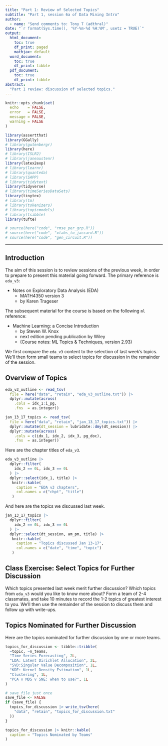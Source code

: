 ```yaml
---
title: "Part 1: Review of Selected Topics"
subtitle: "Part 1, session 6a of Data Mining Intro"
author: 
  - name: "Send comments to: Tony T (adthral)"
date: "`r format(Sys.time(), '%Y-%m-%d %H:%M', usetz = TRUE)`"
output: 
  html_document:
    toc: true
    df_print: paged
    mathjax: default
  word_document:
    toc: true
    df_print: tibble
  pdf_document:
    toc: true
    df_print: tibble
abstract: 
  "Part 1 review: discussion of selected topics."
---
```


```r
knitr::opts_chunk$set(
  echo    = FALSE, 
  error   = FALSE, 
  message = FALSE, 
  warning = FALSE
)
```

```r
library(assertthat)
library(GGally)
# library(gutenbergr)
library(here)
# library(ISLR2)
# library(janeaustenr)
library(latex2exp)
# library(learnr)
# library(quanteda)
# library(SAPP)
# library(tidytext)
library(tidyverse)
# library(timeSeriesDataSets)
library(tinytex)
# library(tm)
# library(tokenizers)
# library(topicmodels)
# library(tsibble)
library(tufte)

```

```r
# source(here("code", "rmse_per_grp.R"))
# source(here("code", "xtabs_to_jaccard.R"))
# source(here("code", "gen_circuit.R"))
```

------------------------------------------------------------------------

## Introduction

The aim of this session is to review sessions of the previous week, in order to prepare to present this material going forward. The primary reference is `eda_v3`:

-   Notes on Exploratory Data Analysis (EDA)
    -   MATH4350 version 3
    -   by Karen Trageser

The subsequent material for the course is based on the following `ml` reference:

-   Machine Learning: a Concise Introduction
    -   by Steven W. Knox
    -   next edition pending publication by Wiley
    -   (Course notes: ML Topics & Techniques, version 2.93)

We first compare the `eda_v3` content to the selection of last week's topics.  We'll then form small teams to select topics for discussion in the remainder of the session.

## Overview of Topics

```r
eda_v3_outline <- read_tsv(
  file = here("data", "retain", "eda_v3_outline.txt")) |> 
  dplyr::mutate(across(
    .cols = idx_1:i_pg, 
    .fns  = as.integer))
```

```r
jan_13_17_topics <- read_tsv(
  file = here("data", "retain", "jan_13_17_topics.txt")) |> 
  dplyr::mutate(dt_session = lubridate::dmy(dt_session)) |> 
  dplyr::mutate(across(
    .cols = c(idx_1, idx_2, idx_3, pg_doc), 
    .fns  = as.integer))
```

Here are the chapter titles of `eda_v3`.

```r
eda_v3_outline |> 
  dplyr::filter(
    idx_2 == 0L, idx_3 == 0L
  ) |> 
  dplyr::select(idx_1, title) |> 
   knitr::kable(
     caption = "EDA v3 chapters", 
     col.names = c("chpt", "title")
   )
```

And here are the topics we discussed last week.

```r
jan_13_17_topics |> 
  dplyr::filter(
    idx_2 == 0L, idx_3 == 0L
  ) |> 
  dplyr::select(dt_session, am_pm, title) |> 
   knitr::kable(
     caption = "Topics discussed Jan 13-17", 
     col.names = c("date", "time", "topic")
   )
```

## Class Exercise: Select Topics for Further Discussion

Which topics presented last week merit further discussion? Which topics from `eda_v3` would you like to know more about? Form a team of 2-4 classmates, and take 10 minutes to record the 1-2 topics of greatest interest to you. We'll then use the remainder of the session to discuss them and follow up with write-ups.

## Topics Nominated for Further Discussion

Here are the topics nominated for further discussion by one or more teams.

```r
topics_for_discussion <- tibble::tribble(
  ~topic, ~n_teams, 
  "Time Series Forecasting", 2L, 
  "LDA: Latent Dirichlet Allocation", 2L, 
  "SVD:Singular Value Decomposition", 1L, 
  "KDE: Kernel Density Estimation", 1L, 
  "Clustering", 1L, 
  "PCA v MDS v SNE: when to use?", 1L
)

# save file just once
save_file <- FALSE
if (save_file) {
  topics_for_discussion |> write_tsv(here(
    "data", "retain", "topics_for_discussion.txt"
  ))
}
```

```r
topics_for_discussion |> knitr::kable(
  caption = "Topics Nominated by Teams"
)
```

